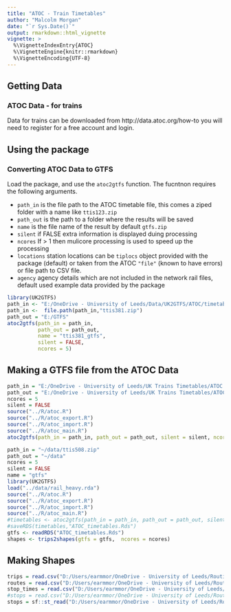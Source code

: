 ```yaml
---
title: "ATOC - Train Timetables"
author: "Malcolm Morgan"
date: "`r Sys.Date()`"
output: rmarkdown::html_vignette
vignette: >
  %\VignetteIndexEntry{ATOC}
  %\VignetteEngine{knitr::rmarkdown}
  %\VignetteEncoding{UTF-8}
---
```


## Getting Data

### ATOC Data - for trains

Data for trains can be downloaded from http://data.atoc.org/how-to you will need to register for a free account and login.


## Using the package

### Converting ATOC Data to GTFS

Load the package, and use the `atoc2gtfs` function. The fucntnon requires the following arguments.

* `path_in` is the file path to the ATOC timetable file, this comes a ziped folder with a name like `ttis123.zip`
* `path_out` is the path to a folder where the results will be saved
* `name` is the file name of the result by default `gtfs.zip`
* `silent` if FALSE extra information is displayed duing processing
* `ncores` If > 1 then mulicore processing is used to speed up the processing
* `locations` station locations can be `tiplocs` object provided with the package (default) or taken from the ATOC `"file"` (known to have errors) or file path to CSV file.
* `agency` agency details which are not included in the network rail files, default used example data provided by the package

```r
library(UK2GTFS)
path_in <- "E:/OneDrive - University of Leeds/Data/UK2GTFS/ATOC/timetable/"
path_in <-  file.path(path_in,"ttis381.zip")
path_out = "E:/GTFS"
atoc2gtfs(path_in = path_in, 
          path_out = path_out,
          name = "ttis381_gtfs",
          silent = FALSE, 
          ncores = 5)

```





## Making a GTFS file from the ATOC Data



```r
path_in = "E:/OneDrive - University of Leeds/UK Trains Timetables/ATOC Data/2019-08-31/ttis381.zip"
path_out = "E:/OneDrive - University of Leeds/UK Trains Timetables/ATOC Data/2019-08-31/"
ncores = 5
silent = FALSE
source("../R/atoc.R")
source("../R/atoc_export.R")
source("../R/atoc_import.R")
source("../R/atoc_main.R")
atoc2gtfs(path_in = path_in, path_out = path_out, silent = silent, ncores = ncores)
```

```r
path_in = "~/data/ttis508.zip"
path_out = "~/data"
ncores = 5
silent = FALSE
name = "gtfs"
library(UK2GTFS)
load("../data/rail_heavy.rda")
source("../R/atoc.R")
source("../R/atoc_export.R")
source("../R/atoc_import.R")
source("../R/atoc_main.R")
#timetables <- atoc2gtfs(path_in = path_in, path_out = path_out, silent = silent, ncores = ncores)
#saveRDS(timetables,"ATOC_timetables.Rds")
gtfs <- readRDS("ATOC_timetables.Rds")
shapes <- trips2shapes(gtfs = gtfs,  ncores = ncores)


```



## Making Shapes 

```r
trips = read.csv("D:/Users/earmmor/OneDrive - University of Leeds/Routing/gtfs/trips.txt",, stringsAsFactors = F)
routes = read.csv("D:/Users/earmmor/OneDrive - University of Leeds/Routing/gtfs/routes.txt", stringsAsFactors = F)
stop_times = read.csv("D:/Users/earmmor/OneDrive - University of Leeds/Routing/gtfs/stop_times.txt", stringsAsFactors = F)
#stops = read.csv("D:/Users/earmmor/OneDrive - University of Leeds/Routing/gtfs/stops.txt")
stops = sf::st_read("D:/Users/earmmor/OneDrive - University of Leeds/Routing/osm/stops_fixed.shp")
```


